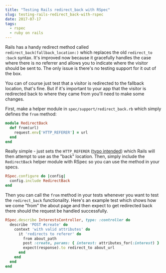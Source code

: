 ---
title: "Testing Rails redirect_back with RSpec"
slug: testing-rails-redirect_back-with-rspec
date: 2017-07-17
tags:
  - rspec
  - ruby on rails
---

Rails has a handy redirect method called `redirect_back(fallback_location:)` which replaces the old `redirect_to :back` syntax. It's improved now because it gracefully handles the case where there is no referrer and allows you to indicate where the visitor should be sent to. The only issue is there's no testing support for it out of the box.

You can of course just test that a visitor is redirected to the fallback location, that's fine. But if it's important to your app that the visitor is redirected back to where they came from you'll need to make some changes.

First, make a helper module in `spec/support/redirect_back.rb` which simply defines the `from` method:

```rb
module RedirectBack
  def from(url)
    request.env['HTTP_REFERER'] = url
  end
end
```

Really simple - just sets the `HTTP_REFERER` ([typo intended](https://en.wikipedia.org/wiki/HTTP_referer)) which Rails will then attempt to use as the "back" location. Then, simply include the `RedirectBack` helper module with RSpec so you can use the method in your specs.

```rb
RSpec.configure do |config|
  config.include RedirectBack
end
```

Then you can call the `from` method in your tests whenever you want to test the `redirect_back` functionality. Here's an example test which shows how we come "from" the about page and then expect to get redirected back there should the request be handled successfully.

```rb
RSpec.describe InterestsController, type: :controller do
  describe 'POST #create' do
    context 'with valid attributes' do
      it 'redirects to referer' do
        from about_path
        post :create, params: { interest: attributes_for(:interest) }
        expect(response).to redirect_to about_url
      end
    end
  end
end
```

